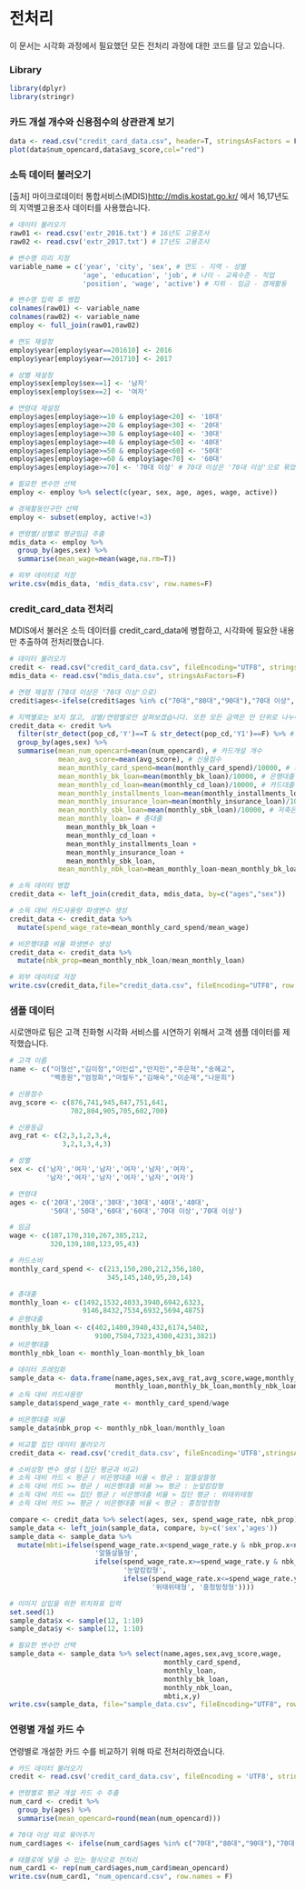 # 전처리

이 문서는 시각화 과정에서 필요했던 모든 전처리 과정에 대한 코드를 담고 있습니다.

### Library
```r
library(dplyr)
library(stringr)
```

### 카드 개설 개수와 신용점수의 상관관계 보기

```r
data <- read.csv("credit_card_data.csv", header=T, stringsAsFactors = F, fileEncoding = "UTF8")
plot(data$num_opencard,data$avg_score,col="red")
```

### 소득 데이터 불러오기

[출처] 마이크로데이터 통합서비스(MDIS)<http://mdis.kostat.go.kr/> 에서 16,17년도의 지역별고용조사 데이터를 사용했습니다.

```r
# 데이터 불러오기
raw01 <- read.csv('extr_2016.txt') # 16년도 고용조사
raw02 <- read.csv('extr_2017.txt') # 17년도 고용조사

# 변수명 미리 지정
variable_name = c('year', 'city', 'sex', # 연도 - 지역 - 성별
                  'age', 'education', 'job', # 나이 - 교육수준 - 직업
                  'position', 'wage', 'active') # 지위 - 임금 - 경제활동

# 변수명 입력 후 병합
colnames(raw01) <- variable_name
colnames(raw02) <- variable_name
employ <- full_join(raw01,raw02)

# 연도 재설정
employ$year[employ$year==201610] <- 2016
employ$year[employ$year==201710] <- 2017

# 성별 재설정
employ$sex[employ$sex==1] <- '남자'
employ$sex[employ$sex==2] <- '여자'

# 연령대 재설정
employ$ages[employ$age>=10 & employ$age<20] <- '10대'
employ$ages[employ$age>=20 & employ$age<30] <- '20대'
employ$ages[employ$age>=30 & employ$age<40] <- '30대'
employ$ages[employ$age>=40 & employ$age<50] <- '40대'
employ$ages[employ$age>=50 & employ$age<60] <- '50대'
employ$ages[employ$age>=60 & employ$age<70] <- '60대'
employ$ages[employ$age>=70] <- '70대 이상' # 70대 이상은 '70대 이상'으로 묶었습니다.

# 필요한 변수만 선택
employ <- employ %>% select(c(year, sex, age, ages, wage, active))

# 경제활동인구만 선택
employ <- subset(employ, active!=3)

# 연령별/성별로 평균임금 추출
mdis_data <- employ %>%
  group_by(ages,sex) %>%
  summarise(mean_wage=mean(wage,na.rm=T))

# 외부 데이터로 저장
write.csv(mdis_data, 'mdis_data.csv', row.names=F)
```

### credit_card_data 전처리

MDIS에서 불러온 소득 데이터를 credit_card_data에 병합하고, 시각화에 필요한 내용만 추출하여 전처리했습니다.

```r
# 데이터 불러오기
credit <- read.csv("credit_card_data.csv", fileEncoding="UTF8", stringsAsFactors=F)
mdis_data <- read.csv("mdis_data.csv", stringsAsFactors=F)

# 연령 재설정 (70대 이상은 '70대 이상'으로)
credit$ages<-ifelse(credit$ages %in% c("70대","80대","90대"),"70대 이상", credit$ages)

# 지역별로는 보지 않고, 성별/연령별로만 살펴보겠습니다. 또한 모든 금액은 만 단위로 나누어 전처리했습니다.
credit_data <- credit %>%
  filter(str_detect(pop_cd,'Y')==T & str_detect(pop_cd,'Y1')==F) %>% # Y1이 아닌 내용을 필터링하여 10대 데이터를 제거했습니다. 
  group_by(ages,sex) %>%
  summarise(mean_num_opencard=mean(num_opencard), # 카드개설 개수
            mean_avg_score=mean(avg_score), # 신용점수
            mean_monthly_card_spend=mean(monthly_card_spend)/10000, # 카드소비량
            mean_monthly_bk_loan=mean(monthly_bk_loan)/10000, # 은행대출
            mean_monthly_cd_loan=mean(monthly_cd_loan)/10000, # 카드대출
            mean_monthly_installments_loan=mean(monthly_installments_loan)/10000, # 할부대출
            mean_monthly_insurance_loan=mean(monthly_insurance_loan)/10000, # 보험대출
            mean_monthly_sbk_loan=mean(monthly_sbk_loan)/10000, # 저축은행대출
            mean_monthly_loan= # 총대출
              mean_monthly_bk_loan +
              mean_monthly_cd_loan +
              mean_monthly_installments_loan +
              mean_monthly_insurance_loan +
              mean_monthly_sbk_loan,
            mean_monthly_nbk_loan=mean_monthly_loan-mean_monthly_bk_loan) #비은행대출

# 소득 데이터 병합
credit_data <- left_join(credit_data, mdis_data, by=c("ages","sex")) 

# 소득 대비 카드사용량 파생변수 생성
credit_data <- credit_data %>%
  mutate(spend_wage_rate=mean_monthly_card_spend/mean_wage)

# 비은행대출 비율 파생변수 생성
credit_data <- credit_data %>%
  mutate(nbk_prop=mean_monthly_nbk_loan/mean_monthly_loan)

# 외부 데이터로 저장
write.csv(credit_data,file="credit_data.csv", fileEncoding="UTF8", row.names = F)
```

### 샘플 데이터 

시로앤마로 팀은 고객 친화형 시각화 서비스를 시연하기 위해서 고객 샘플 데이터를 제작했습니다.

```r
# 고객 이름
name <- c("이형선","김이정","이인섭","안지민","주은혁","송혜교",
          "백종원","엄정화","마필두","김해숙","이순재","나문희")

# 신용점수
avg_score <- c(876,741,945,847,751,641,
               702,804,905,705,602,700)

# 신용등급
avg_rat <- c(2,3,1,2,3,4,
             3,2,1,3,4,3)

# 성별
sex <- c('남자','여자','남자','여자','남자','여자',
         '남자','여자','남자','여자','남자','여자')

# 연령대
ages <- c('20대','20대','30대','30대','40대','40대',
          '50대','50대','60대','60대','70대 이상','70대 이상')

# 임금
wage <- c(187,170,310,267,385,212,
          320,139,180,123,95,43)

# 카드소비
monthly_card_spend <- c(213,150,200,212,356,180,
                        345,145,140,95,20,14)

# 총대출
monthly_loan <- c(1492,1532,4033,3940,6942,6323,
                  9146,8432,7534,6932,5694,4875)
# 은행대출
monthly_bk_loan <- c(402,1400,3940,432,6174,5402,
                     9100,7504,7323,4300,4231,3821)
# 비은행대출
monthly_nbk_loan <- monthly_loan-monthly_bk_loan

# 데이터 프레임화
sample_data <- data.frame(name,ages,sex,avg_rat,avg_score,wage,monthly_card_spend,
                          monthly_loan,monthly_bk_loan,monthly_nbk_loan)
# 소득 대비 카드사용량
sample_data$spend_wage_rate <- monthly_card_spend/wage

# 비은행대출 비율
sample_data$nbk_prop <- monthly_nbk_loan/monthly_loan

# 비교할 집단 데이터 불러오기
credit_data <- read.csv('credit_data.csv', fileEncoding='UTF8',stringsAsFactors=F)

# 소비성향 변수 생성 (집단 평균과 비교)
# 소득 대비 카드 < 평균 / 비은행대출 비율 < 평균 : 알뜰살뜰형
# 소득 대비 카드 >= 평균 / 비은행대출 비율 >= 평균 : 눈앞캄캄형
# 소득 대비 카드 <= 집단 평균 / 비은행대출 비율 > 집단 평균 : 위태위태형
# 소득 대비 카드 >= 평균 / 비은행대출 비율 < 평균 : 흥청망청형 

compare <- credit_data %>% select(ages, sex, spend_wage_rate, nbk_prop)
sample_data <- left_join(sample_data, compare, by=c('sex','ages'))
sample_data <- sample_data %>% 
  mutate(mbti=ifelse(spend_wage_rate.x<spend_wage_rate.y & nbk_prop.x<nbk_prop.y,
                     '알뜰살뜰형',
                     ifelse(spend_wage_rate.x>=spend_wage_rate.y & nbk_prop.x>=nbk_prop.y,
                            '눈앞캄캄형',
                            ifelse(spend_wage_rate.x<=spend_wage_rate.y & nbk_prop.x>nbk_prop.y,
                                   '위태위태형', '흥청망청형'))))

# 이미지 삽입을 위한 위치좌표 입력
set.seed(1)
sample_data$x <- sample(12, 1:10)
sample_data$y <- sample(12, 1:10)

# 필요한 변수만 선택
sample_data <- sample_data %>% select(name,ages,sex,avg_score,wage,
                                      monthly_card_spend,
                                      monthly_loan,
                                      monthly_bk_loan,
                                      monthly_nbk_loan,
                                      mbti,x,y)
write.csv(sample_data, file="sample_data.csv", fileEncoding="UTF8", row.names = F)
```

### 연령별 개설 카드 수

연령별로 개설한 카드 수를 비교하기 위해 따로 전처리하였습니다.

```r
# 카드 데이터 불러오기
credit <- read.csv('credit_card_data.csv', fileEncoding = 'UTF8', stringsAsFactors = F)

# 연령별로 평균 개설 카드 수 추출
num_card <- credit %>%
  group_by(ages) %>%
  summarise(mean_opencard=round(mean(num_opencard)))

# 70대 이상 따로 묶어주기
num_card$ages <- ifelse(num_card$ages %in% c("70대","80대","90대"),"70대 이상",num_card$ages)

# 태블로에 넣을 수 있는 형식으로 전처리
num_card1 <- rep(num_card$ages,num_card$mean_opencard)
write.csv(num_card1, "num_opencard.csv", row.names = F)
```